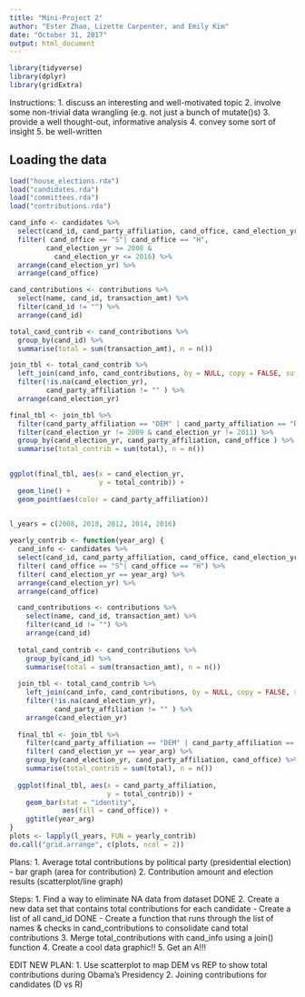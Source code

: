 ```yaml
---
title: "Mini-Project 2"
author: "Ester Zhao, Lizette Carpenter, and Emily Kim"
date: "October 31, 2017"
output: html_document
---
```


```r
library(tidyverse)
library(dplyr)
library(gridExtra)

```

Instructions:
1. discuss an interesting and well-motivated topic
2. involve some non-trivial data wrangling (e.g. not just a bunch of mutate()s)
3. provide a well thought-out, informative analysis
4. convey some sort of insight
5. be well-written


## Loading the data

```r
load("house_elections.rda")
load("candidates.rda")
load("committees.rda")
load("contributions.rda")
```

```r
cand_info <- candidates %>%
  select(cand_id, cand_party_affiliation, cand_office, cand_election_yr) %>%
  filter( cand_office == "S"| cand_office == "H",
         cand_election_yr >= 2008 &
           cand_election_yr <= 2016) %>%
  arrange(cand_election_yr) %>%
  arrange(cand_office)

cand_contributions <- contributions %>%
  select(name, cand_id, transaction_amt) %>%
  filter(cand_id != "") %>%
  arrange(cand_id)

total_cand_contrib <- cand_contributions %>%
  group_by(cand_id) %>%
  summarise(total = sum(transaction_amt), n = n()) 

join_tbl <- total_cand_contrib %>%
  left_join(cand_info, cand_contributions, by = NULL, copy = FALSE, suffix = c(".cand_info", ".cand_con")) %>%
  filter(!is.na(cand_election_yr), 
         cand_party_affiliation != "" ) %>%
  arrange(cand_election_yr)

final_tbl <- join_tbl %>%
  filter(cand_party_affiliation == "DEM" | cand_party_affiliation == "REP") %>%
  filter(cand_election_yr != 2009 & cand_election_yr != 2011) %>%
  group_by(cand_election_yr, cand_party_affiliation, cand_office ) %>%
  summarise(total_contrib = sum(total), n = n())
  
```

```r
ggplot(final_tbl, aes(x = cand_election_yr, 
                      y = total_contrib)) +
  geom_line() +
  geom_point(aes(color = cand_party_affiliation)) 
  
```

```r
l_years = c(2008, 2010, 2012, 2014, 2016)
```

```r
yearly_contrib <- function(year_arg) {
  cand_info <- candidates %>%
  select(cand_id, cand_party_affiliation, cand_office, cand_election_yr) %>%
  filter( cand_office == "S"| cand_office == "H") %>%
  filter( cand_election_yr == year_arg) %>%
  arrange(cand_election_yr) %>%
  arrange(cand_office)

  cand_contributions <- contributions %>%
    select(name, cand_id, transaction_amt) %>%
    filter(cand_id != "") %>%
    arrange(cand_id)
  
  total_cand_contrib <- cand_contributions %>%
    group_by(cand_id) %>%
    summarise(total = sum(transaction_amt), n = n()) 
  
  join_tbl <- total_cand_contrib %>%
    left_join(cand_info, cand_contributions, by = NULL, copy = FALSE, suffix = c(".cand_info", ".cand_con")) %>%
    filter(!is.na(cand_election_yr), 
           cand_party_affiliation != "" ) %>%
    arrange(cand_election_yr)
  
  final_tbl <- join_tbl %>%
    filter(cand_party_affiliation == "DEM" | cand_party_affiliation == "REP") %>%
    filter( cand_election_yr == year_arg) %>%
    group_by(cand_election_yr, cand_party_affiliation, cand_office) %>%
    summarise(total_contrib = sum(total), n = n())
  
  ggplot(final_tbl, aes(x = cand_party_affiliation, 
                        y = total_contrib)) +
    geom_bar(stat = "identity", 
             aes(fill = cand_office)) +
    ggtitle(year_arg)
}
plots <- lapply(l_years, FUN = yearly_contrib)
do.call("grid.arrange", c(plots, ncol = 2))
```




Plans:
    1. Average total contributions by political party (presidential election)
        - bar graph (area for contribution)
    2. Contribution amount and election results (scatterplot/line graph)

Steps:
    1. Find a way to eliminate NA data from dataset DONE
    2. Create a new data set that contains total contributions for each candidate
        - Create a list of all cand_id DONE
        - Create a function that runs through the list of names & checks in cand_contributions to consolidate cand total contributions
    3. Merge total_contributions with cand_info using a join() function
    4. Create a cool data graphic!!
    5. Get an A!!!

EDIT NEW PLAN: 
  1. Use scatterplot to map DEM vs REP to show total contributions during Obama's Presidency 
  2. Joining contributions for candidates (D vs R)